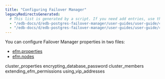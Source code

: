 ```yaml
---
title: "Configuring Failover Manager"
legacyRedirectsGenerated:
  # This list is generated by a script. If you need add entries, use the `legacyRedirects` key.
  - "/edb-docs/d/edb-postgres-failover-manager/user-guides/user-guide/4.0/configuring_efm.html"
  - "/edb-docs/d/edb-postgres-failover-manager/user-guides/user-guide/4.1/configuring_efm.html"
---
```


<div id="configuring_efm" class="registered_link"></div>

You can configure Failover Manager properties in two files:

-   [efm.properties](01_cluster_properties/#cluster_properties)
-   [efm.nodes](03_cluster_members/#cluster_members)

<div class="toctree" maxdepth="3">

cluster_properties encrypting_database_password cluster_members extending_efm_permissions using_vip_addresses

</div>
